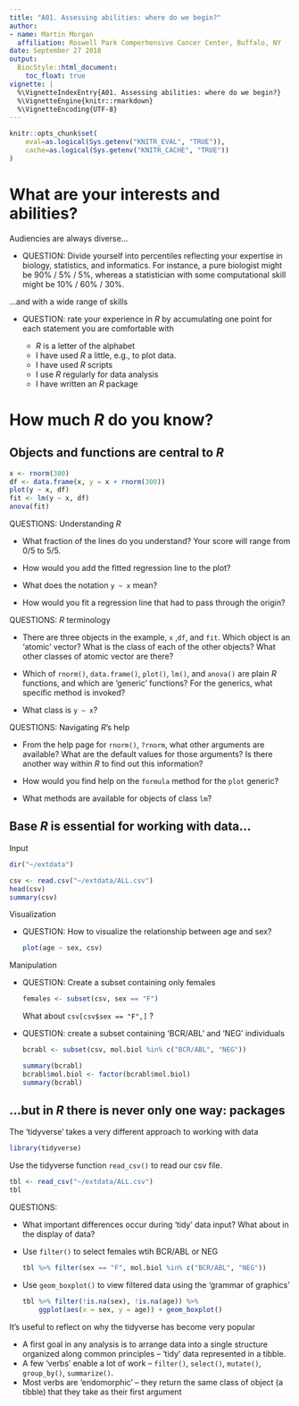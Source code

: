 ```yaml
---
title: "A01. Assessing abilities: where do we begin?"
author:
- name: Martin Morgan
  affiliation: Roswell Park Comperhensive Cancer Center, Buffalo, NY
date: September 27 2018
output:
  BiocStyle::html_document:
    toc_float: true
vignette: |
  %\VignetteIndexEntry{A01. Assessing abilities: where do we begin?}
  %\VignetteEngine{knitr::rmarkdown}
  %\VignetteEncoding{UTF-8}
---
```


```r
knitr::opts_chunk$set(
    eval=as.logical(Sys.getenv("KNITR_EVAL", "TRUE")),
    cache=as.logical(Sys.getenv("KNITR_CACHE", "TRUE"))
)
```

# What are your interests and abilities?

Audiencies are always diverse...

- QUESTION: Divide yourself into percentiles reflecting your expertise
  in biology, statistics, and informatics. For instance, a pure
  biologist might be 90% / 5% / 5%, whereas a statistician with some
  computational skill might be 10% / 60% / 30%.

...and with a wide range of skills

- QUESTION: rate your experience in _R_ by accumulating one point for
  each statement you are comfortable with

    - _R_ is a letter of the alphabet
    - I have used _R_ a little, e.g., to plot data.
    - I have used _R_ scripts
    - I use _R_ regularly for data analysis
    - I have written an _R_ package
    
# How much _R_ do you know?

## Objects and functions are central to _R_

```r
x <- rnorm(300)
df <- data.frame(x, y = x + rnorm(300))
plot(y ~ x, df)
fit <- lm(y ~ x, df)
anova(fit)
```

QUESTIONS: Understanding _R_

- What fraction of the lines do you understand? Your score will range
  from 0/5 to 5/5.

- How would you add the fitted regression line to the plot?
  
- What does the notation `y ~ x` mean?

- How would you fit a regression line that had to pass through the
  origin?
  
QUESTIONS: _R_ terminology

- There are three objects in the example, `x` ,`df`, and `fit`. Which
  object is an 'atomic' vector? What is the class of each of the other
  objects? What other classes of atomic vector are there?
  
- Which of `rnorm()`, `data.frame()`, `plot()`, `lm()`, and `anova()`
  are plain _R_ functions, and which are 'generic' functions? For the
  generics, what specific method is invoked?

- What class is `y ~ x`? 

QUESTIONS: Navigating _R_'s help

- From the help page for `rnorm()`, `?rnorm`, what other arguments are
  available? What are the default values for those arguments? Is there
  another way within _R_ to find out this information?
  
- How would you find help on the `formula` method for the `plot` generic?

- What methods are available for objects of class `lm`?

## Base _R_ is essential for working with data...

Input

```r
dir("~/extdata")
```

```r
csv <- read.csv("~/extdata/ALL.csv")
head(csv)
summary(csv)
```

Visualization

- QUESTION: How to visualize the relationship between age and sex?

    ```r
    plot(age ~ sex, csv)
    ```
    
Manipulation

- QUESTION: Create a subset containing only females

    ```r
    females <- subset(csv, sex == "F")
    ```
    
  What about `csv[csv$sex == "F",]` ?

- QUESTION: create a subset containing 'BCR/ABL' and 'NEG' individuals

    ```r
    bcrabl <- subset(csv, mol.biol %in% c("BCR/ABL", "NEG"))
    ```
    
    ```r
    summary(bcrabl)
    bcrabl$mol.biol <- factor(bcrabl$mol.biol)
    summary(bcrabl)
    ```
    
## ...but in _R_ there is never only one way: packages

The 'tidyverse' takes a very different approach to working with data

```r
library(tidyverse)
```

Use the tidyverse function `read_csv()` to read our csv file.

```r
tbl <- read_csv("~/extdata/ALL.csv")
tbl
```

QUESTIONS: 

- What important differences occur during 'tidy' data input? What
  about in the display of data?

- Use `filter()` to select females wtih BCR/ABL or NEG

    ```r
    tbl %>% filter(sex == "F", mol.biol %in% c("BCR/ABL", "NEG"))
    ```
    
- Use `geom_boxplot()` to view filtered data using the 'grammar of
  graphics'

    ```r
    tbl %>% filter(!is.na(sex), !is.na(age)) %>%
        ggplot(aes(x = sex, y = age)) + geom_boxplot()
    ```
    
It's useful to reflect on why the tidyverse has become very popular

- A first goal in any analysis is to arrange data into a single
  structure organized along common principles -- 'tidy' data
  represented in a tibble.
- A few 'verbs' enable a lot of work -- `filter()`, `select()`,
  `mutate()`, `group_by()`, `summarize()`.
- Most verbs are 'endomorphic' -- they return the same class of object
  (a tibble) that they take as their first argument
